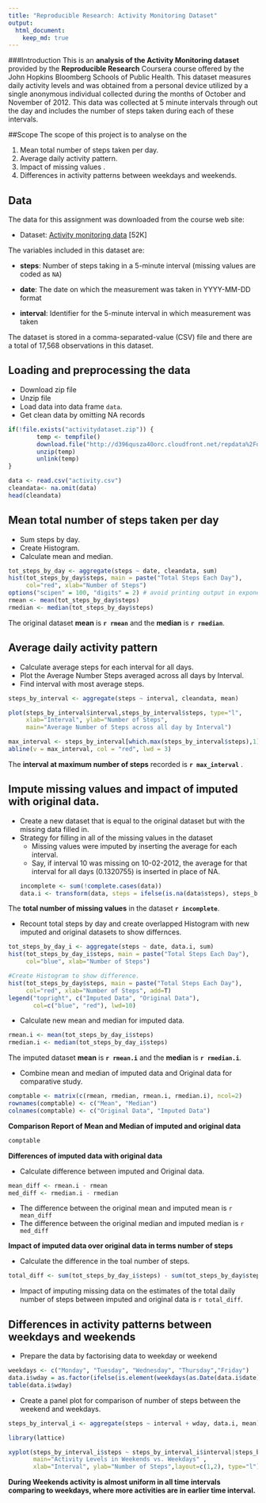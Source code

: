 ```yaml
---
title: "Reproducible Research: Activity Monitoring Dataset"
output: 
  html_document:
    keep_md: true
---
```


###Introduction
This is an **analysis of the Activity Monitoring dataset** provided by the **Reproducible Research** Coursera course offered by the John Hopkins Bloomberg Schools of Public Health. This dataset measures daily activity levels and was obtained from a personal device utilized by a single anonymous individual collected during the months of October and November of 2012. This data was collected at 5 minute intervals through out the day and includes the number of steps taken during each of these intervals. 


##Scope
The scope of this project is to analyse on the

1. Mean total number of steps taken per day.
2. Average daily activity pattern.
3. Impact of missing values .
4. Differences in activity patterns between weekdays and weekends.

## Data
The data for this assignment was downloaded from the course web site:

* Dataset: [Activity monitoring data](https://d396qusza40orc.cloudfront.net/repdata%2Fdata%2Factivity.zip) [52K]

The variables included in this dataset are:

* **steps**: Number of steps taking in a 5-minute interval (missing
    values are coded as `NA`)

* **date**: The date on which the measurement was taken in YYYY-MM-DD
    format

* **interval**: Identifier for the 5-minute interval in which
    measurement was taken

The dataset is stored in a comma-separated-value (CSV) file and there are a total of 17,568 observations in this dataset.

## Loading and preprocessing the data

* Download zip file
* Unzip file 
* Load data into data frame `data`.
* Get clean data by omitting NA records
```r
if(!file.exists("activitydataset.zip")) {
        temp <- tempfile()
        download.file("http://d396qusza40orc.cloudfront.net/repdata%2Fdata%2Factivity.zip",temp)
        unzip(temp)
        unlink(temp)
}

data <- read.csv("activity.csv")
cleandata<- na.omit(data)
head(cleandata)
```


## Mean total number of steps taken per day
* Sum steps by day.
* Create Histogram.
* Calculate mean and median.
```r
tot_steps_by_day <- aggregate(steps ~ date, cleandata, sum)
hist(tot_steps_by_day$steps, main = paste("Total Steps Each Day"), 
     col="red", xlab="Number of Steps")
options("scipen" = 100, "digits" = 2) # avoid printing output in exponential notation
rmean <- mean(tot_steps_by_day$steps)
rmedian <- median(tot_steps_by_day$steps)
```

The original dataset **mean** is **`r rmean`** and the **median** is **`r rmedian`**.

## Average daily activity pattern

* Calculate average steps for each interval for all days. 
* Plot the Average Number Steps averaged across all days by Interval. 
* Find interval with most average steps. 
```r
steps_by_interval <- aggregate(steps ~ interval, cleandata, mean)

plot(steps_by_interval$interval,steps_by_interval$steps, type="l", 
     xlab="Interval", ylab="Number of Steps",
     main="Average Number of Steps across all day by Interval")

max_interval <- steps_by_interval[which.max(steps_by_interval$steps),1]
abline(v = max_interval, col = "red", lwd = 3)
```

The **interval at maximum number of steps** recorded is **`r max_interval`** .


## Impute missing values and impact of imputed with original data.
* Create a new dataset that is equal to the original dataset but with the missing data filled in. 
* Strategy for filling in all of the missing values in the dataset
    - Missing values were imputed by inserting the average for each interval. 
    - Say, if interval 10 was missing on 10-02-2012, the average for that interval for all days (0.1320755) is inserted in place of NA. 
```r
incomplete <- sum(!complete.cases(data))
data.i <- transform(data, steps = ifelse(is.na(data$steps), steps_by_interval$steps[match(data$interval, steps_by_interval$interval)], data$steps))
```

The **total number of missing values** in the dataset **`r incomplete`**.

* Recount total steps by day and create overlapped Histogram with new imputed and original datasets to show differnces. 
```r
tot_steps_by_day_i <- aggregate(steps ~ date, data.i, sum)
hist(tot_steps_by_day_i$steps, main = paste("Total Steps Each Day"), 
     col="blue", xlab="Number of Steps")

#Create Histogram to show difference. 
hist(tot_steps_by_day$steps, main = paste("Total Steps Each Day"), 
     col="red", xlab="Number of Steps", add=T)
legend("topright", c("Imputed Data", "Original Data"), 
       col=c("blue", "red"), lwd=10)
```

* Calculate new mean and median for imputed data. 
```r
rmean.i <- mean(tot_steps_by_day_i$steps)
rmedian.i <- median(tot_steps_by_day_i$steps)
```
The imputed dataset **mean** is **`r rmean.i`** and the **median** is **`r rmedian.i`**.

* Combine mean and median of imputed data and Original data for comparative study. 
```r
comptable <- matrix(c(rmean, rmedian, rmean.i, rmedian.i), ncol=2)
rownames(comptable) <- c("Mean", "Median")
colnames(comptable) <- c("Original Data", "Imputed Data")
```
 
 **Comparison Report of Mean and Median of imputed and original data** 
```r
comptable
```

**Differences of imputed data with original data**

* Calculate difference between imputed and Original data.
```r
mean_diff <- rmean.i - rmean
med_diff <- rmedian.i - rmedian
```

- The difference between the original mean and imputed mean is `r mean_diff`
- The difference between the original median and imputed median is `r med_diff`

 **Impact of imputed data over original data in terms number of steps**
 
 * Calculate the difference in the toal number of steps.
```r
total_diff <- sum(tot_steps_by_day_i$steps) - sum(tot_steps_by_day$steps)
```
 
- Impact of imputing missing data on the estimates of the total daily number of steps between imputed and original data is `r total_diff`. 




## Differences in activity patterns between weekdays and weekends
* Prepare the data by factorising data to weekday or weekend 
``` r
weekdays <- c("Monday", "Tuesday", "Wednesday", "Thursday","Friday")
data.i$wday = as.factor(ifelse(is.element(weekdays(as.Date(data.i$date)),weekdays),"Weekday", "Weekend"))
table(data.i$wday)
```
 
* Create a panel plot for comparison of number of steps between the weekend and weekdays.
``` r
steps_by_interval_i <- aggregate(steps ~ interval + wday, data.i, mean)

library(lattice)

xyplot(steps_by_interval_i$steps ~ steps_by_interval_i$interval|steps_by_interval_i$wday,
       main="Activity Levels in Weekends vs. Weekdays" ,
       xlab="Interval", ylab="Number of Steps",layout=c(1,2), type="l")
```

 **During Weekends activity is almost uniform in all time intervals comparing to weekdays, where more activities are in earlier time interval.**